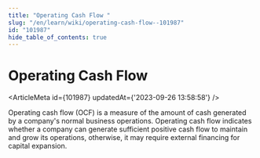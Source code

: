 ```yaml
---
title: "Operating Cash Flow "
slug: "/en/learn/wiki/operating-cash-flow--101987"
id: "101987"
hide_table_of_contents: true
---
```



# Operating Cash Flow 

<ArticleMeta id={101987} updatedAt={'2023-09-26 13:58:58'} />
<div className='border-solid border-b border-t-0 my-4 border-[var(--ifm-color-gray-300)]' />

Operating cash flow (OCF) is a measure of the amount of cash generated by a company's normal business operations. Operating cash flow indicates whether a company can generate sufficient positive cash flow to maintain and grow its operations, otherwise, it may require external financing for capital expansion.
